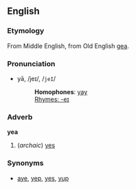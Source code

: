 ==English==
===Etymology===
From Middle English, from Old English [[gea]].
===Pronunciation===
*yā, /jeɪ/, /<tt>jeI</tt>/
*:'''Homophones''': [[yay]]
*:[[Rhymes:English:-eɪ|Rhymes: -eɪ]]

===Adverb===
'''yea'''

#(''archaic'') [[yes]]

===Synonyms===
*[[aye]], [[yep]], [[yes]], [[yup]]